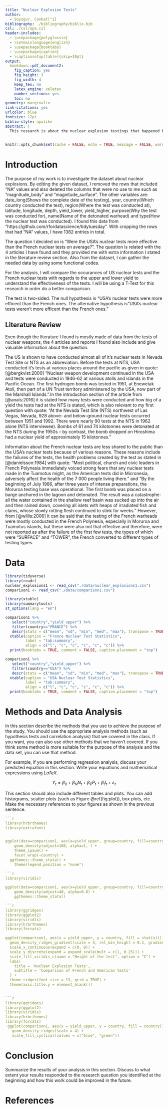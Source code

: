 ```yaml
---
title: "Nuclear Explosion Tests"
author: 
  - Soyugur, Cankat[^1]
bibliography: ./bibliography/biblio.bib
csl: ./csl/apa.csl
header-includes:
  - \usepackage{polyglossia}
  - \setmainlanguage{english}
  - \usepackage{booktabs}
  - \usepackage{caption} 
  - \captionsetup[table]{skip=10pt}
output:
  bookdown::pdf_document2:
    fig_caption: yes
    fig_height: 3
    fig_width: 4
    keep_tex: no
    latex_engine: xelatex
    number_sections: yes
    toc: no
geometry: margin=1in
link-citations: yes
urlcolor: blue
fontsize: 12pt
biblio-style: apalike
abstract: |
  This research is about the nuclear explosion testings that happened between 1945 and 1998. In this research the tests of the USA and France will be discussed with regards to the questions given. The main dataset(nuclear_explosions) contains 14 variables that shows the related information about the explosions such as upper and lower yield. The second(n_occur) has 2 variables.
---
```

```r
knitr::opts_chunk$set(cache = FALSE, echo = TRUE, message = FALSE, warning = FALSE)
```

<!-- ======================================================================= -->
<!-- ============================== FOOTNOTES ============================== -->
<!-- ======================================================================= -->
[^1]: 20080501

# Introduction
The purpose of my work is to investigate the dataset about nuclear explosions. By editing the given dataset, I removed the rows that included "NA" values and also deleted the columns that were no use to me such as "magnitude_body" and "magnitude_surface". The other variables are: date_long(Shows the complete date of the testing), year, country(Which country conducted the test), region(Where the test was conducted at), latitude, longitude, depth, yield_lower, yield_higher, purpose(Why the test was conducted for), name(Name of the detonated warhead) and type(How the nuclear test was conducted). I found this data from "https://github.com/rfordatascience/tidytuesday". With cropping the rows that had "NA" values, I have 1382 entries in total.

The question I decided on is "Were the USA's nuclear tests more effective than the French nuclear tests on average?". The question is related with the 4 articles I have found and they provided me with extra information I stated in the literature review section. Also from the dataset, I can gather the needed data by using some functional codes. 

For the analysis, I will compare the occurances of US nuclear tests and the French nuclear tests with regards to the upper and lower yield to understand the effectiveness of the tests. I will be using a T-Test for this research in order do a better comparison.

The test is two-sided. The null hypothesis is "USA's nuclear tests were more efficent than the French ones. The alternative hypothesis is "USA's nuclear tests weren't more efficent than the French ones." 

## Literature Review

Even though the literature I found is mostly made of data from the tests of nuclear weapons, the 4 articles and reports I found also include and give valuable information about the question.

The US is shown to have conducted almost all of it's nuclear tests in Nevada Test Site or NTS as an abbreviation. Before the tests at NTS, USA conducted it's tests at various places around the pacific as given in quote: [@bergkvist:2000] "Nuclear weapon development continued in the USA and tests were conducted in 1946-62 at various atolls and islands in the Pacific Ocean. The first hydrogen bomb was tested in 1951, at Enewetak Atoll, then part of a UN Trust territory administered by the USA, now part of the Marshall Islands.".In the introduction section of the article from [@anaïs:2016] it is stated how many tests were conducted and how big of a yield the tests had at the NTS is stated, which is also relevant to my first question with quote: "At the Nevada Test Site (NTS) northwest of Las Vegas, Nevada, 928 above- and below-ground nuclear tests occurred between 1951 and 1992. There were nearly 90 tests at the NTS in 1962 alone (NTS interviewee). Bombs of 61 and 74 kilotonnes were detonated at the NTS during the 1950s – by contrast, the bomb dropped on Hiroshima had a nuclear yield of approximately 15 kilotonnes."

Information about the French nuclear tests are less shared to the public than the USA's nuclear tests because of various reasons. These reasons include the failures of the tests, the health problems created by the test as stated in [@danielsson:1984] with quote: "Most political, church and civic leaders in French Polynesia immediately voiced strong fears that any nuclear tests made in the Tuamotus might, as the American tests did in Micronesia, adversely affect the health of the 7 000 people living there." and "By the beginning of July 1966, after three years of intense preparations, the Moruroa testing base was operational. The first bomb was placed on a barge anchored in the lagoon and detonated. The result was a catastrophe-all the water contained in the shallow reef basin was sucked up into the air and then rained down, covering all islets with heaps of irradiated fish and clams, whose slowly rotting flesh continued to stink for weeks." However, from [@willis:2006] it can be said that the testing of the French warheads were mostly conducted in the French Polynesia, especially in Moruroa and Tuamotus islands, but these were also not that effective and therefore, were not reported as after the failure of the first few tests, the types of which were "SURFACE" and "TOWER", the French converted to different types of testing types. 



# Data

```r
library(tidyverse)
library(readr)
nuclear_explosions1 <- read_csv("./data/nuclear_explosions1.csv")
comparison1 <- read_csv("./data/comparison1.csv")
```

```r
library(xtable)
library(summarytools)
st_options(lang = "en")

comparison1 %>%
   select("country","yield_upper") %>% 
   filter(country=="FRANCE") %>% 
   descr(stats = c("mean", "sd", "min", "med", "max"), transpose = TRUE) %>% 
  xtable(caption = "France Nuclear Test Statistics",
         label = "tab:summary",
         align = c("l", "c", "c", "c", "c", "c")) %>% 
  print(booktabs = TRUE, comment = FALSE, caption.placement = "top")

comparison1 %>%
   select("country","yield_upper") %>% 
   filter(country=="USA") %>% 
   descr(stats = c("mean", "sd", "min", "med", "max"), transpose = TRUE) %>% 
  xtable(caption = "USA Nuclear Test Statistics",
         label = "tab:summary",
         align = c("l", "c", "c", "c", "c", "c")) %>% 
  print(booktabs = TRUE, comment = FALSE, caption.placement = "top")

```


# Methods and Data Analysis
In this section describe the methods that you use to achieve the purpose of the study. You should use the appropriate analysis methods (such as hypothesis tests and correlation analysis) that we covered in the class. If you want, you can also use other methods that we haven't covered. If you think some method is more suitable for the purpose of the analysis and the data set, you can use that method.

For example, if you are performing regression analysis, discuss your predicted equation in this section. Write your equations and mathematical expressions using $LaTeX$.

$$
Y_t = \beta_0 + \beta_N N_t + \beta_P P_t + \beta_I I_t + \varepsilon_t
$$

This section should also include different tables and plots. You can add histograms, scatter plots (such as Figure \@ref(fig:plot)), box plots, etc. Make the necessary references to your figures as shown in the previous sentence.




```r
```r
library(hrbrthemes)
library(extrafont)


ggplot(data=comparison1, aes(x=yield_upper, group=country, fill=country)) +
    geom_density(adjust=180, alpha=1, ) +
    theme_ipsum() +
    facet_wrap(~country) +
  ggthemes::theme_stata() +
    theme(legend.position = "none")
```        

```r
```r
library(viridis)

ggplot(data=comparison1, aes(x=yield_upper, group=country, fill=country)) +
    geom_density(adjust=40, alpha=0.6) +
    ggthemes::theme_stata() 
```

```r
```r
library(ggridges)
library(ggplot2)
library(viridis)
library(hrbrthemes)
library(forcats)

ggplot(comparison1, aes(x = yield_upper, y = country, fill = stat(x))) +
  geom_density_ridges_gradient(scale = 3, rel_min_height = 0.1, gradient_lwd = 1.) +
  scale_x_continuous(expand = c(0, 0)) +
  scale_y_discrete(expand = expand_scale(mult = c(1, 0.25))) +
  scale_fill_viridis_c(name = "Height of the test", option = "C") +
  labs(
    title = 'Nuclear Explosion Tests',
    subtitle = 'Comparison of French and American tests'
  ) +
  theme_ridges(font_size = 13, grid = TRUE) + 
  theme(axis.title.y = element_blank())
    
```

```r
```r
library(ggridges)
library(ggplot2)
library(viridis)
library(hrbrthemes)
library(forcats)
 ggplot(comparison1, aes(x = yield_upper, y = country, fill = country)) + 
   geom_density_ridges(scale = 4) + 
   scale_fill_cyclical(values = c("blue", "green"))
```

# Conclusion
Summarize the results of your analysis in this section. Discuss to what extent your results responded to the research question you identified at the beginning and how this work could be improved in the future.



\newpage
# References {#references}
<div id="refs"></div>

